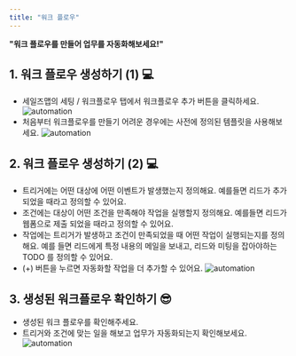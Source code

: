 ```yaml
---
title: "워크 플로우"
---
```


**"워크 플로우를 만들어 업무를 자동화해보세요!"**

## 1. 워크 플로우 생성하기 (1) 💻
- 세일즈맵의 세팅 / 워크플로우 탭에서 워크플로우 추가 버튼을 클릭하세요.
![automation](/images/feature/automation/feature:automation_1.png)
- 처음부터 워크플로우를 만들기 어려운 경우에는 사전에 정의된 템플릿을 사용해보세요.
![automation](/images/feature/automation/feature:automation_2.png)

## 2. 워크 플로우 생성하기 (2) 💻
- 트리거에는 어떤 대상에 어떤 이벤트가 발생했는지 정의해요. 예를들면 리드가 추가되었을 때라고 정의할 수 있어요.
- 조건에는 대상이 어떤 조건을 만족해야 작업을 실행할지 정의해요. 예를들면 리드가 웹폼으로 제출 되었을 때라고 정의할 수 있어요.
- 작업에는 트리거가 발생하고 조건이 만족되었을 때 어떤 작업이 실행되는지를 정의해요. 예를 들면 리드에게 특정 내용의 메일을 보내고, 리드와 미팅을 잡아야하는 TODO 를 정의할 수 있어요.
- (+) 버튼을 누르면 자동화할 작업을 더 추가할 수 있어요.
![automation](/images/feature/automation/feature:automation_3.png)

## 3. 생성된 워크플로우 확인하기 😎
- 생성된 워크 플로우를 확인해주세요.
- 트리거와 조건에 맞는 일을 해보고 업무가 자동화되는지 확인해보세요.
![automation](/images/feature/automation/feature:automation_4.png)